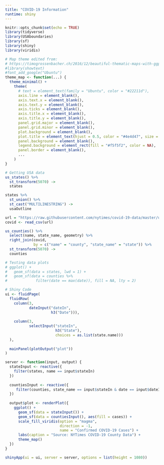 ---
title: "COVID-19 Information"
runtime: shiny
---

```{r setup, include=FALSE, warning=FALSE, message=FALSE}
knitr::opts_chunk$set(echo = TRUE)
library(tidyverse)
library(USAboundaries)
library(sf)
library(shiny)
library(viridis)

# Map theme edited from:
# https://timogrossenbacher.ch/2016/12/beautiful-thematic-maps-with-ggplot2-only/
#library(showtext)
#font_add_google("Ubuntu")
theme_map <- function(...) {
  theme_minimal() +
    theme(
      # text = element_text(family = "Ubuntu", color = "#22211d"),
      axis.line = element_blank(),
      axis.text.x = element_blank(),
      axis.text.y = element_blank(),
      axis.ticks = element_blank(),
      axis.title.x = element_blank(),
      axis.title.y = element_blank(),
      panel.grid.major = element_blank(),
      panel.grid.minor = element_blank(),
      plot.background = element_blank(),
      plot.title = element_text(hjust = 0.5, color = "#4e4d47", size = 48),
      panel.background = element_blank(),
      legend.background = element_rect(fill = "#f5f5f2", color = NA),
      panel.border = element_blank(),
      ...
    )
}
```


```{r, echo=FALSE, warning=FALSE, message=FALSE}
# Getting USA data
us_states() %>%
  st_transform(5070) ->
  states

states %>%
  st_union() %>%
  st_cast("MULTILINESTRING") ->
  usaOutline

url = "https://raw.githubusercontent.com/nytimes/covid-19-data/master/us-counties.csv"
covid <- read_csv(url)

us_counties() %>%
  select(name, state_name, geometry) %>%
  right_join(covid,
             by = c("name" = "county", "state_name" = "state")) %>%
  st_transform(5070) ->
  counties

# Testing data plots
# ggplot() +
#   geom_sf(data = states, lwd = 1) +
#   geom_sf(data = counties %>%
#             filter(date == max(date)), fill = NA, lty = 2)
```

```{r, echo=FALSE, warning=FALSE, message=FALSE}
# Shiny Code
ui <- fluidPage(
  fluidRow(
    column(3,
           dateInput("dateIn",
                     h3("Date"))),
    
    column(3,
           selectInput("stateIn",
                       h3("State"),
                       choices = as.list(state.name)))
  ),
  
  mainPanel(plotOutput("plot"))
)

server <- function(input, output) {
  stateInput <- reactive({
    filter(states, name == input$stateIn)
  })
  
  countiesInput <- reactive({
     filter(counties, state_name == input$stateIn & date == input$dateIn)
  })
  
  output$plot <- renderPlot({
    ggplot() +
      geom_sf(data = stateInput()) +
      geom_sf(data = countiesInput(), aes(fill = cases)) +
      scale_fill_viridis(option = "magma",
                         direction = -1,
                         name = "Confirmed COVID-19 Cases") +
      labs(caption = "Source: NYTimes COVID-19 County Data") +
      theme_map()
  })
}

shinyApp(ui = ui, server = server, options = list(height = 1080))
```
